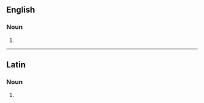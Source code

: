 ==English==

===Noun===
{{head|en|noun form}}

# {{plural of|en|ranunculus}}

----

==Latin==

===Noun===
{{la-noun-form|rānunculī|g=m}}

# {{inflection of|la|rānunculus||gen|s|;|nom//voc|p}}